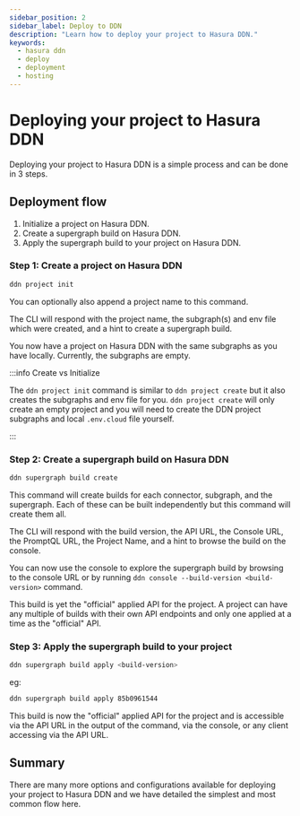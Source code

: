 ```yaml
---
sidebar_position: 2
sidebar_label: Deploy to DDN
description: "Learn how to deploy your project to Hasura DDN."
keywords:
  - hasura ddn
  - deploy
  - deployment
  - hosting
---
```


# Deploying your project to Hasura DDN

Deploying your project to Hasura DDN is a simple process and can be done in 3 steps.

## Deployment flow

1. Initialize a project on Hasura DDN.
2. Create a supergraph build on Hasura DDN.
3. Apply the supergraph build to your project on Hasura DDN.

### Step 1: Create a project on Hasura DDN

```bash title="Initialize a project on Hasura DDN"
ddn project init
```

You can optionally also append a project name to this command.

The CLI will respond with the project name, the subgraph(s) and env file which were created, and a hint to create a
supergraph build.

You now have a project on Hasura DDN with the same subgraphs as you have locally. Currently, the subgraphs are empty.

:::info Create vs Initialize

The `ddn project init` command is similar to `ddn project create` but it also creates the subgraphs and env file for
you. `ddn project create` will only create an empty project and you will need to create the DDN project subgraphs and
local `.env.cloud` file yourself.

:::

### Step 2: Create a supergraph build on Hasura DDN

```bash
ddn supergraph build create
```

This command will create builds for each connector, subgraph, and the supergraph. Each of these can be built
independently but this command will create them all.

The CLI will respond with the build version, the API URL, the Console URL, the PromptQL URL, the Project Name, and a
hint to browse the build on the console.

You can now use the console to explore the supergraph build by browsing to the console URL or by running
`ddn console --build-version <build-version>` command.

This build is yet the "official" applied API for the project. A project can have any multiple of builds with their own
API endpoints and only one applied at a time as the "official" API.

### Step 3: Apply the supergraph build to your project

```bash
ddn supergraph build apply <build-version>
```

eg:

```bash
ddn supergraph build apply 85b0961544
```

This build is now the "official" applied API for the project and is accessible via the API URL in the output of the
command, via the console, or any client accessing via the API URL.

## Summary

There are many more options and configurations available for deploying your project to Hasura DDN and we have detailed
the simplest and most common flow here.
